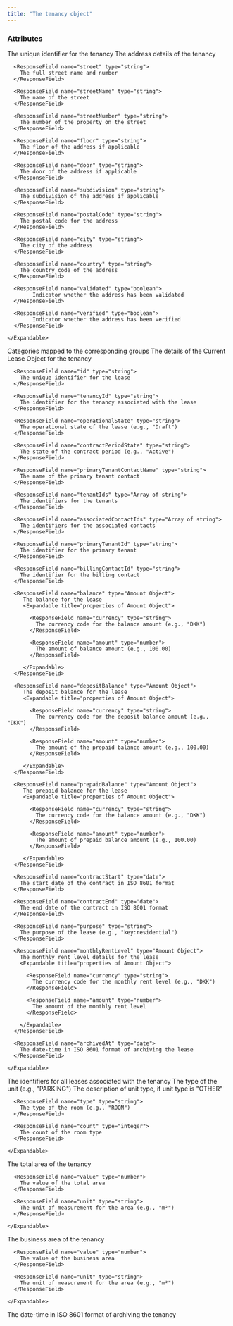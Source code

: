 ```yaml
---
title: "The tenancy object"
---
```


### Attributes

<ResponseField name="tenancy" type="Tenancy Object">

  <ResponseField name="id" type="string">
    The unique identifier for the tenancy
  </ResponseField>

  <ResponseField name="address" type="Address Object">
    The address details of the tenancy
    <Expandable title="properties of Address Object">

      <ResponseField name="street" type="string">
        The full street name and number
      </ResponseField>

      <ResponseField name="streetName" type="string">
        The name of the street
      </ResponseField>

      <ResponseField name="streetNumber" type="string">
        The number of the property on the street
      </ResponseField>

      <ResponseField name="floor" type="string">
        The floor of the address if applicable
      </ResponseField>

      <ResponseField name="door" type="string">
        The door of the address if applicable
      </ResponseField>

      <ResponseField name="subdivision" type="string">
        The subdivision of the address if applicable
      </ResponseField>

      <ResponseField name="postalCode" type="string">
        The postal code for the address
      </ResponseField>

      <ResponseField name="city" type="string">
        The city of the address
      </ResponseField>

      <ResponseField name="country" type="string">
        The country code of the address
      </ResponseField>

      <ResponseField name="validated" type="boolean">
            Indicator whether the address has been validated
      </ResponseField>

      <ResponseField name="verified" type="boolean">
            Indicator whether the address has been verified
      </ResponseField>

    </Expandable>
  </ResponseField>

  <ResponseField name="groupId" type="map[string -> string]">
        Categories mapped to the corresponding groups
  </ResponseField>

  <ResponseField name="currentLease" type="Current Lease Object">
    The details of the Current Lease Object for the tenancy
    <Expandable title="properties">

      <ResponseField name="id" type="string">
        The unique identifier for the lease
      </ResponseField>

      <ResponseField name="tenancyId" type="string">
        The identifier for the tenancy associated with the lease
      </ResponseField>

      <ResponseField name="operationalState" type="string">
        The operational state of the lease (e.g., "Draft")
      </ResponseField>

      <ResponseField name="contractPeriodState" type="string">
        The state of the contract period (e.g., "Active")
      </ResponseField>

      <ResponseField name="primaryTenantContactName" type="string">
        The name of the primary tenant contact
      </ResponseField>

      <ResponseField name="tenantIds" type="Array of string">
        The identifiers for the tenants
      </ResponseField>

      <ResponseField name="associatedContactIds" type="Array of string">
        The identifiers for the associated contacts
      </ResponseField>

      <ResponseField name="primaryTenantId" type="string">
        The identifier for the primary tenant
      </ResponseField>

      <ResponseField name="billingContactId" type="string">
        The identifier for the billing contact
      </ResponseField>

      <ResponseField name="balance" type="Amount Object">
         The balance for the lease
         <Expandable title="properties of Amount Object">

           <ResponseField name="currency" type="string">
             The currency code for the balance amount (e.g., "DKK")
           </ResponseField>

           <ResponseField name="amount" type="number">
             The amount of balance amount (e.g., 100.00)
           </ResponseField>

         </Expandable>
      </ResponseField>

      <ResponseField name="depositBalance" type="Amount Object">
         The deposit balance for the lease
         <Expandable title="properties of Amount Object">

           <ResponseField name="currency" type="string">
             The currency code for the deposit balance amount (e.g., "DKK")
           </ResponseField>

           <ResponseField name="amount" type="number">
             The amount of the prepaid balance amount (e.g., 100.00)
           </ResponseField>

         </Expandable>
      </ResponseField>

      <ResponseField name="prepaidBalance" type="Amount Object">
         The prepaid balance for the lease
         <Expandable title="properties of Amount Object">

           <ResponseField name="currency" type="string">
             The currency code for the balance amount (e.g., "DKK")
           </ResponseField>

           <ResponseField name="amount" type="number">
             The amount of prepaid balance amount (e.g., 100.00)
           </ResponseField>

         </Expandable>
      </ResponseField>

      <ResponseField name="contractStart" type="date">
        The start date of the contract in ISO 8601 format
      </ResponseField>

      <ResponseField name="contractEnd" type="date">
        The end date of the contract in ISO 8601 format
      </ResponseField>

      <ResponseField name="purpose" type="string">
        The purpose of the lease (e.g., "key:residential")
      </ResponseField>

      <ResponseField name="monthlyRentLevel" type="Amount Object">
        The monthly rent level details for the lease
        <Expandable title="properties of Amount Object">

          <ResponseField name="currency" type="string">
            The currency code for the monthly rent level (e.g., "DKK")
          </ResponseField>

          <ResponseField name="amount" type="number">
            The amount of the monthly rent level
          </ResponseField>

        </Expandable>
      </ResponseField>

      <ResponseField name="archivedAt" type="date">
        The date-time in ISO 8601 format of archiving the lease
      </ResponseField>

    </Expandable>
  </ResponseField>

  <ResponseField name="leaseIds" type="Array of string">
    The identifiers for all leases associated with the tenancy
  </ResponseField>

  <ResponseField name="unitType" type="string">
    The type of the unit (e.g., "PARKING")
  </ResponseField>

  <ResponseField name="unitTypeName" type="string">
    The description of unit type, if unit type is "OTHER"
  </ResponseField>

  <ResponseField name="roomCounts" type="Array of Room Count Objects">
    <Expandable title="properties of Room Count Object">

      <ResponseField name="type" type="string">
        The type of the room (e.g., "ROOM")
      </ResponseField>

      <ResponseField name="count" type="integer">
        The count of the room type
      </ResponseField>

    </Expandable>
  </ResponseField>

  <ResponseField name="totalArea" type="Area Object">
    The total area of the tenancy
    <Expandable title="properties of Area Object">

      <ResponseField name="value" type="number">
        The value of the total area
      </ResponseField>

      <ResponseField name="unit" type="string">
        The unit of measurement for the area (e.g., "m²")
      </ResponseField>

    </Expandable>
  </ResponseField>

  <ResponseField name="businessArea" type="Area Object">
    The business area of the tenancy
    <Expandable title="properties of Area Object">

      <ResponseField name="value" type="number">
        The value of the business area
      </ResponseField>

      <ResponseField name="unit" type="string">
        The unit of measurement for the area (e.g., "m²")
      </ResponseField>

    </Expandable>
  </ResponseField>

  <ResponseField name="archivedAt" type="date">
    The date-time in ISO 8601 format of archiving the tenancy
  </ResponseField>

</ResponseField>
